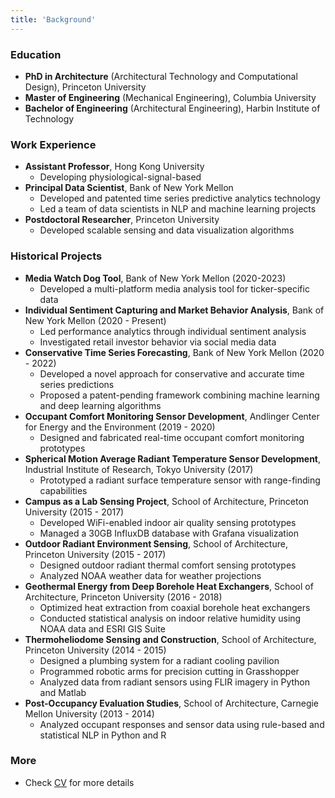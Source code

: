 ```yaml
---
title: 'Background'
---
```


### Education

- **PhD in Architecture** (Architectural Technology and Computational Design), Princeton University
- **Master of Engineering** (Mechanical Engineering), Columbia University
- **Bachelor of Engineering** (Architectural Engineering), Harbin Institute of Technology

### Work Experience

- **Assistant Professor**, Hong Kong University
  - Developing physiological-signal-based 
- **Principal Data Scientist**, Bank of New York Mellon
  - Developed and patented time series predictive analytics technology
  - Led a team of data scientists in NLP and machine learning projects
- **Postdoctoral Researcher**, Princeton University
  - Developed scalable sensing and data visualization algorithms

### Historical Projects

- **Media Watch Dog Tool**, Bank of New York Mellon (2020-2023)
  - Developed a multi-platform media analysis tool for ticker-specific data
- **Individual Sentiment Capturing and Market Behavior Analysis**, Bank of New York Mellon (2020 - Present)
  - Led performance analytics through individual sentiment analysis
  - Investigated retail investor behavior via social media data

- **Conservative Time Series Forecasting**, Bank of New York Mellon (2020 - 2022)
  - Developed a novel approach for conservative and accurate time series predictions
  - Proposed a patent-pending framework combining machine learning and deep learning algorithms

- **Occupant Comfort Monitoring Sensor Development**, Andlinger Center for Energy and the Environment (2019 - 2020)
  - Designed and fabricated real-time occupant comfort monitoring prototypes

- **Spherical Motion Average Radiant Temperature Sensor Development**, Industrial Institute of Research, Tokyo University (2017)
  - Prototyped a radiant surface temperature sensor with range-finding capabilities

- **Campus as a Lab Sensing Project**, School of Architecture, Princeton University (2015 - 2017)
  - Developed WiFi-enabled indoor air quality sensing prototypes
  - Managed a 30GB InfluxDB database with Grafana visualization

- **Outdoor Radiant Environment Sensing**, School of Architecture, Princeton University (2015 - 2017)
  - Designed outdoor radiant thermal comfort sensing prototypes
  - Analyzed NOAA weather data for weather projections

- **Geothermal Energy from Deep Borehole Heat Exchangers**, School of Architecture, Princeton University (2016 - 2018)
  - Optimized heat extraction from coaxial borehole heat exchangers
  - Conducted statistical analysis on indoor relative humidity using NOAA data and ESRI GIS Suite

- **Thermoheliodome Sensing and Construction**, School of Architecture, Princeton University (2014 - 2015)
  - Designed a plumbing system for a radiant cooling pavilion
  - Programmed robotic arms for precision cutting in Grasshopper
  - Analyzed data from radiant sensors using FLIR imagery in Python and Matlab

- **Post-Occupancy Evaluation Studies**, School of Architecture, Carnegie Mellon University (2013 - 2014)
  - Analyzed occupant responses and sensor data using rule-based and statistical NLP in Python and R

### More

- Check [CV](cv_need_update.pdf) for more details
